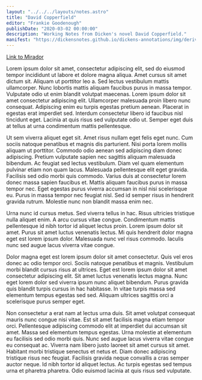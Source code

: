 ```yaml
---
layout: "../../../layouts/notes.astro"
title: "David Copperfield"
editor: "Frankie Goodenough"
publishDate: "2020-03-02 00:00:00"
description: "Working Notes from Dicken's novel David Copperfield."
manifest: "https://dickensnotes.github.io/dickens-annotations/img/derivatives/iiif/davidcopperfieldtranscription/manifest.json"
---
```


[Link to Mirador](/notes/david-copperfield/mirador)

Lorem ipsum dolor sit amet, consectetur adipiscing elit, sed do eiusmod tempor incididunt ut labore et dolore magna aliqua. Amet cursus sit amet dictum sit. Aliquam ut porttitor leo a. Sed lectus vestibulum mattis ullamcorper. Nunc lobortis mattis aliquam faucibus purus in massa tempor. Vulputate odio ut enim blandit volutpat maecenas. Lorem ipsum dolor sit amet consectetur adipiscing elit. Ullamcorper malesuada proin libero nunc consequat. Adipiscing enim eu turpis egestas pretium aenean. Placerat in egestas erat imperdiet sed. Interdum consectetur libero id faucibus nisl tincidunt eget. Lacinia at quis risus sed vulputate odio ut. Semper eget duis at tellus at urna condimentum mattis pellentesque.

Ut sem viverra aliquet eget sit. Amet risus nullam eget felis eget nunc. Cum sociis natoque penatibus et magnis dis parturient. Nisi porta lorem mollis aliquam ut porttitor. Commodo odio aenean sed adipiscing diam donec adipiscing. Pretium vulputate sapien nec sagittis aliquam malesuada bibendum. Ac feugiat sed lectus vestibulum. Diam vel quam elementum pulvinar etiam non quam lacus. Malesuada pellentesque elit eget gravida. Facilisis sed odio morbi quis commodo. Varius duis at consectetur lorem donec massa sapien faucibus et. Mattis aliquam faucibus purus in massa tempor nec. Eget egestas purus viverra accumsan in nisl nisi scelerisque eu. Purus in massa tempor nec feugiat nisl. Sed id semper risus in hendrerit gravida rutrum. Molestie nunc non blandit massa enim nec.

Urna nunc id cursus metus. Sed viverra tellus in hac. Risus ultricies tristique nulla aliquet enim. A arcu cursus vitae congue. Condimentum mattis pellentesque id nibh tortor id aliquet lectus proin. Lorem ipsum dolor sit amet. Purus sit amet luctus venenatis lectus. Mi quis hendrerit dolor magna eget est lorem ipsum dolor. Malesuada nunc vel risus commodo. Iaculis nunc sed augue lacus viverra vitae congue.

Dolor magna eget est lorem ipsum dolor sit amet consectetur. Quis vel eros donec ac odio tempor orci. Sociis natoque penatibus et magnis. Vestibulum morbi blandit cursus risus at ultrices. Eget est lorem ipsum dolor sit amet consectetur adipiscing elit. Sit amet luctus venenatis lectus magna. Nunc eget lorem dolor sed viverra ipsum nunc aliquet bibendum. Purus gravida quis blandit turpis cursus in hac habitasse. In vitae turpis massa sed elementum tempus egestas sed sed. Aliquam ultrices sagittis orci a scelerisque purus semper eget.

Non consectetur a erat nam at lectus urna duis. Sit amet volutpat consequat mauris nunc congue nisi vitae. Est sit amet facilisis magna etiam tempor orci. Pellentesque adipiscing commodo elit at imperdiet dui accumsan sit amet. Massa sed elementum tempus egestas. Urna molestie at elementum eu facilisis sed odio morbi quis. Nunc sed augue lacus viverra vitae congue eu consequat ac. Viverra nam libero justo laoreet sit amet cursus sit amet. Habitant morbi tristique senectus et netus et. Diam donec adipiscing tristique risus nec feugiat. Facilisis gravida neque convallis a cras semper auctor neque. Id nibh tortor id aliquet lectus. Ac turpis egestas sed tempus urna et pharetra pharetra. Odio euismod lacinia at quis risus sed vulputate.
